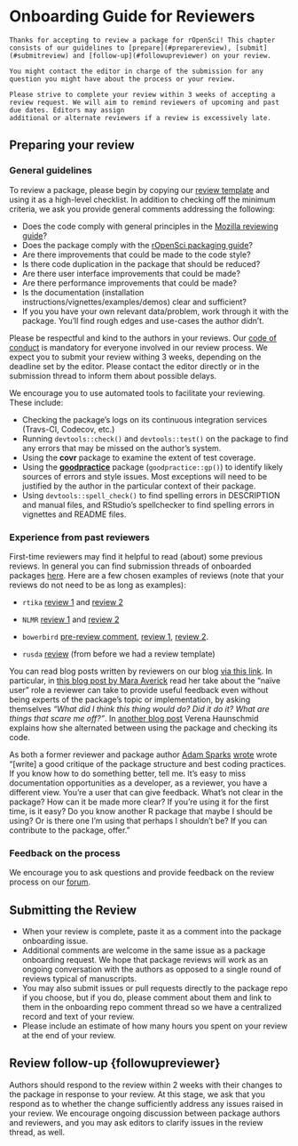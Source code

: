 # Onboarding Guide for Reviewers

```block
Thanks for accepting to review a package for rOpenSci! This chapter consists of our guidelines to [prepare](#preparereview), [submit](#submitreview) and [follow-up](#followupreviewer) on your review.

You might contact the editor in charge of the submission for any question you might have about the process or your review.

Please strive to complete your review within 3 weeks of accepting a review request. We will aim to remind reviewers of upcoming and past due dates. Editors may assign
additional or alternate reviewers if a review is excessively late.
```

## Preparing your review {#preparereview}

### General guidelines

To review a package, please begin by copying our [review template](#reviewtemplate) and using it as a high-level checklist.  In addition to checking off the minimum criteria, we ask you provide general comments addressing the following:

- Does the code comply with general principles in the [Mozilla reviewing guide](https://mozillascience.github.io/codeReview/review.html)?
- Does the package comply with the [rOpenSci packaging guide](#building)?
- Are there improvements that could be made to the code style?
- Is there code duplication in the package that should be reduced?
- Are there user interface improvements that could be made?
- Are there performance improvements that could be made?
- Is the documentation (installation instructions/vignettes/examples/demos) clear and sufficient?
- If you you have your own relevant data/problem, work through it with the package. You'll find rough edges and use-cases the author didn't.

Please be respectful and kind to the authors in your reviews. Our [code of conduct](#code-of-conduct) is mandatory for everyone involved in our review process. We expect you to submit your review withing 3 weeks, depending on the deadline set by the editor. Please contact the editor directly or in the submission thread to inform them about possible delays.

We encourage you to use automated tools to facilitate your reviewing.  These include:

-  Checking the package's logs on its continuous integration services (Travs-CI, Codecov, etc.)
-  Running `devtools::check()` and `devtools::test()` on the package to find any errors that may be missed on the author's system.
-  Using the **covr** package to examine the extent of test coverage.
-  Using the [**goodpractice**](https://github.com/MangoTheCat/goodpractice) package (`goodpractice::gp()`) to identify likely sources of errors and style issues. Most exceptions will need to be justified by the author in the particular context of their package.
-  Using `devtools::spell_check()` to find spelling errors in DESCRIPTION and manual files, and RStudio's spellchecker to find spelling errors in vignettes and README files.

### Experience from past reviewers

First-time reviewers may find it helpful to read (about) some previous reviews. In general you can find submission threads of onboarded packages [here](https://github.com/ropensci/onboarding/issues?q=is%3Aissue+is%3Aclosed+label%3A6%2Fapproved). Here are a few chosen examples of reviews (note that your reviews do not need to be as long as examples):

* `rtika` [review 1](https://github.com/ropensci/onboarding/issues/191#issuecomment-367166658) and [review 2](https://github.com/ropensci/onboarding/issues/191#issuecomment-368254623)

* `NLMR` [review 1](https://github.com/ropensci/onboarding/issues/188#issuecomment-368042693) and [review 2](https://github.com/ropensci/onboarding/issues/188#issuecomment-369310831)

* `bowerbird` [pre-review comment](https://github.com/ropensci/onboarding/issues/139#issuecomment-322713737), [review 1](https://github.com/ropensci/onboarding/issues/139#issuecomment-342380870), [review 2](https://github.com/ropensci/onboarding/issues/139#issuecomment-342724843).

* `rusda` [review](https://github.com/ropensci/onboarding/issues/18#issuecomment-120445737) (from before we had a review template)

You can read blog posts written by reviewers on our blog [via this link](https://ropensci.org/tags/reviewer/). In particular, in [this blog post by Mara Averick](https://ropensci.org/blog/2017/08/22/first-package-review/) read her take about the "naïve user" role a reviewer can take to provide useful feedback even without being experts of the package's topic or implementation, by asking themselves _"What did I think this thing would do? Did it do it? What are things that scare me off?"_. In [another blog post](https://ropensci.org/blog/2017/09/08/first-review-experiences/) Verena Haunschmid explains how she alternated between using the package and checking its code.

As both a former reviewer and package author [Adam Sparks](https://adamhsparks.github.io/) [wrote](https://twitter.com/adamhsparks/status/898132036451303425) wrote "[write] a good critique of the package structure and best coding practices. If you know how to do something better, tell me. It’s easy to miss documentation opportunities as a developer, as a reviewer, you have a different view. You’re a user that can give feedback. What’s not clear in the package? How can it be made more clear? If you’re using it for the first time, is it easy? Do you know another R package that maybe I should be using? Or is there one I’m using that perhaps I shouldn’t be? If you can contribute to the package, offer."

### Feedback on the process

We encourage you to ask questions and provide feedback on the review process on our [forum](https://discuss.ropensci.org). 

## Submitting the Review {#submitreview}

- When your review is complete, paste it as a comment into the package onboarding issue.
- Additional comments are welcome in the same issue as a package onboarding request. We hope that package reviews will work as an ongoing conversation with the authors as opposed to a single round of reviews typical of manuscripts.
- You may also submit issues or pull requests directly to the package repo if you choose, but if you do, please comment about them and link to them in the onboarding repo comment thread so we have a centralized record and text of your review.
- Please include an estimate of how many hours you spent on your review at the end of your review.

## Review follow-up {followupreviewer}

Authors should respond to the review within 2 weeks with their changes to the package in response to your review.  At this stage, we ask that you respond as to whether the change sufficiently address any issues raised in your review. We encourage ongoing discussion between package authors and reviewers, and you may ask editors to clarify issues in the review thread, as well.
